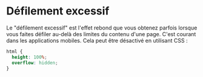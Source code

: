 # Défilement excessif

Le "défilement excessif" est l'effet rebond que vous obtenez parfois lorsque vous faites défiler au-delà des limites du contenu d'une page. C'est courant dans les applications mobiles. Cela peut être désactivé en utilisant CSS :

```css
html {
  height: 100%;
  overflow: hidden;
}
```
